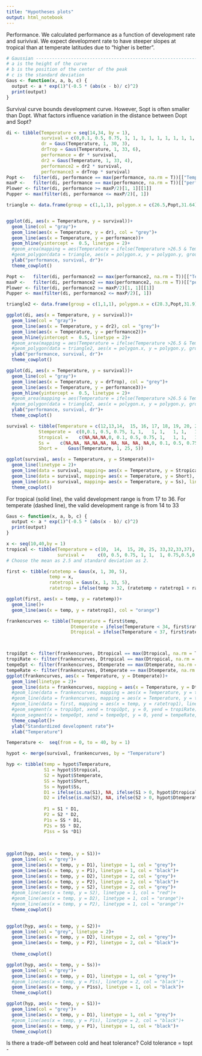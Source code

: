 ```yaml
---
title: "Hypotheses plots"
output: html_notebook
---
```


Performance. We calculated performance as a function of development rate and surivival. 
We expect development rate to have steeper slopes at tropical than at temperate latitudes due to "higher is better".

```r
# Gaussian --------------------------------------------------------------------------------------
# a is the height of the curve
# b is the position of the center of the peak
# c is the standard deviation
Gaus <- function(x, a, b, c) {
  output <- a * exp(1)^(-0.5 * (abs(x - b)/ c)^2)
  print(output)
}

```



Survival curve bounds development curve. However, Sopt is often smaller than Dopt. What factors influence variation in the distance between Dopt and Sopt?

```r
di <- tibble(Temperature = seq(14,34, by = 1),
             survival = c(0,0.1, 0.5, 0.75, 1, 1, 1, 1, 1, 1, 1, 1, 1, 1, 1, 1, 1, 0.75,0.5,0.1,0), 
             dr = Gaus(Temperature, 1, 30, 3), 
             drTrop = Gaus(Temperature, 1, 33, 6),
             performance = dr * survival, 
             dr2 = Gaus(Temperature, 1, 33, 4), 
             performance2 = dr2 * survival, 
             performance3 = drTrop * survival)
Popt <-   filter(di, performance == max(performance, na.rm = T))[["Temperature"]]
maxP <-   filter(di, performance == max(performance, na.rm = T))[["performance"]]
Plower <- filter(di, performance >= maxP/2)[1, 1][[1]]
Pupper <- max(filter(di, performance <= maxP/2)[, 1])

triangle <- data.frame(group = c(1,1,1), polygon.x = c(26.5,Popt,31.64), polygon.y = c(0.5,maxP,0.5))


ggplot(di, aes(x = Temperature, y = survival))+
  geom_line(col = "gray")+
  geom_line(aes(x = Temperature, y = dr), col = "grey")+
  geom_line(aes(x = Temperature, y = performance))+
  geom_hline(yintercept =  0.5, linetype = 2)+
  #geom_area(mapping = aes(Temperature = ifelse(Temperature >26.5 & Temperature< 31.64 & performance > 0.5, Temperature, 0)), fill = "red") +
  #geom_polygon(data = triangle, aes(x = polygon.x, y = polygon.y, group = group), alpha = 0.3)+
  ylab("performance, survival, dr")+
  theme_cowplot()
```


```r
Popt <-   filter(di, performance2 == max(performance2, na.rm = T))[["Temperature"]]
maxP <-   filter(di, performance2 == max(performance2, na.rm = T))[["performance2"]]
Plower <- filter(di, performance2 >= maxP/2)[1, 1][[1]]
Pupper <- max(filter(di, performance2 <= maxP/2)[, 1])

triangle2 <- data.frame(group = c(1,1,1), polygon.x = c(28.3,Popt,31.9), polygon.y = c(0.5,maxP,0.5))

ggplot(di, aes(x = Temperature, y = survival))+
  geom_line(col = "gray")+
  geom_line(aes(x = Temperature, y = dr2), col = "grey")+
  geom_line(aes(x = Temperature, y = performance2))+
  geom_hline(yintercept =  0.5, linetype = 2)+
  #geom_area(mapping = aes(Temperature = ifelse(Temperature >26.5 & Temperature< 31.64 & performance2 > 0.5, Temperature, 0)), fill = "red") +
  #geom_polygon(data = triangle2, aes(x = polygon.x, y = polygon.y, group = group), alpha = 0.3)+
  ylab("performance, survival, dr")+
  theme_cowplot()
```

```r
ggplot(di, aes(x = Temperature, y = survival))+
  geom_line(col = "gray")+
  geom_line(aes(x = Temperature, y = drTrop), col = "grey")+
  geom_line(aes(x = Temperature, y = performance3))+
  geom_hline(yintercept =  0.5, linetype = 2)+
  #geom_area(mapping = aes(Temperature = ifelse(Temperature >26.5 & Temperature< 31.64 & performance2 > 0.5, Temperature, 0)), fill = "red") +
  #geom_polygon(data = triangle2, aes(x = polygon.x, y = polygon.y, group = group), alpha = 0.3)+
  ylab("performance, survival, dr")+
  theme_cowplot()
```





```r
survival <- tibble(Temperature = c(12,13,14,  15, 16, 17, 18, 19, 20, 21, 22, 23, 24, 25, 26,27,28,29, 31,32,33,34,35,36,37,38,39), 
            Stemperate =  c(0,0.1, 0.5, 0.75, 1, 1,   1, 1,   1, 1,   1, 1, 1, 1, 1, 1, 1, 1, 0.75,0.5,0.1,0,NA,NA,NA, NA,NA), 
            Stropical =    c(NA,NA,NA,0, 0.1, 0.5, 0.75, 1,   1, 1,   1, 1, 1, 1, 1, 1, 1, 1, 1, 1, 1, 0.75,0.5,0.1,0, NA, NA), 
            Ss =    c(NA,NA, NA,NA,NA, NA, NA, NA, NA,0, 0.1, 0.5, 0.75,  1, 1, 1, 1, 1, 1, 1, 1, 0.75,0.5,0.1,0, NA,NA), 
            Short =    Gaus(Temperature, 1, 25, 5)) 

ggplot(survival, aes(x = Temperature, y = Stemperate))+
  geom_line(linetype = 2)+
  geom_line(data = survival, mapping= aes(x = Temperature, y = Stropical),linetype = 4)+
  geom_line(data = survival, mapping= aes(x = Temperature, y = Short), linetype = 3)+
  geom_line(data = survival, mapping= aes(x = Temperature, y = Ss), linetype = 1)+
  theme_cowplot()

```

For tropical (solid line), the valid development range is from 17 to 36. For temperate (dashed line), the valid development range is from 14 to 33


```r


Gaus <- function(x, a, b, c) {
  output <- a * exp(1)^(-0.5 * (abs(x - b)/ c)^2)
  print(output)
}

x <- seq(10,40,by = 1)
tropical <- tibble(Temperature = c(10,  14,  15, 20, 25, 33,32,33,37), 
                   survival =     c(0, 0.5, 0.75, 1, 1,  1, 0.75,0.5,0 )) 
# Choose the mean as 2.5 and standard deviation as 2. 

first <- tibble(ratetemp = Gaus(x, 1, 30, 5), 
                temp = x,
                ratetrop1 = Gaus(x, 1, 33, 5),
                ratetrop = ifelse(temp > 32, (ratetemp + ratetrop1 + ratetemp)/3, ratetrop1))

ggplot(first, aes(x = temp, y = ratetemp))+
  geom_line()+
  geom_line(aes(x = temp, y = ratetrop1), col = "orange")
```


```r
frankencurves <- tibble(Temperature = first$temp,
                        Dtemperate = ifelse(Temperature < 34, first$ratetemp, NA), 
                        Dtropical = ifelse(Temperature < 37, first$ratetrop1, NA))




```

```r
tropiOpt <- filter(frankencurves, Dtropical == max(Dtropical, na.rm = T))[[1,1]]
tropiRate <- filter(frankencurves, Dtropical == max(Dtropical, na.rm = T))[[1,3]]
tempeOpt <- filter(frankencurves, Dtemperate == max(Dtemperate, na.rm = T))[[1,1]]
tempeRate <- filter(frankencurves, Dtemperate == max(Dtemperate, na.rm = T))[[1,2]]
ggplot(frankencurves, aes(x = Temperature, y = Dtemperate))+
  geom_line(linetype = 2)+
  geom_line(data = frankencurves, mapping = aes(x = Temperature, y = Dtropical), linetype = 1)+
  #geom_line(data = frankencurves, mapping = aes(x = Temperature, y = temperate), linetype = 4, col = grey, alpha = 0.5)+
  #geom_line(data = frankencurves, mapping = aes(x = Temperature, y = tropical), linetype = 3, col = grey, alpha = 0.5)+
  #geom_line(data = first, mapping = aes(x = temp, y = ratetrop1), linetype = 3)+
  #geom_segment(x = tropiOpt, xend = tropiOpt, y = 0, yend = tropiRate)+
  #geom_segment(x = tempeOpt, xend = tempeOpt, y = 0, yend = tempeRate, linetype = 2)+
  theme_cowplot()+
  ylab("Standardized development rate")+
  xlab("Temperature")


```


```r


Temperature <-  seq(from = 0, to = 40, by = 1) 

hypot <- merge(survival, frankencurves, by = "Temperature")

hyp <- tibble(temp = hypot$Temperature, 
              S1 = hypot$Stropical, 
              S2 = hypot$Stemperate, 
              SS = hypot$Short,
              Ss = hypot$Ss,
              D1 = ifelse(is.na(S1), NA, ifelse(S1 > 0, hypot$Dtropical, NA)),
              D2 = ifelse(is.na(S2), NA, ifelse(S2 > 0, hypot$Dtemperate, NA)),
              
              P1 = S1 * D1, 
              P2 = S2 * D2, 
              P1s = SS * D1, 
              P2s = SS * D2, 
              P1ss = Ss *D1)
  
  
  
ggplot(hyp, aes(x = temp, y = S1))+
  geom_line(col = "grey")+
  geom_line(aes(x = temp, y = D1), linetype = 1, col = "grey")+
  geom_line(aes(x = temp, y = P1), linetype = 1, col = "black")+
  geom_line(aes(x = temp, y = D2), linetype = 2, col = "grey")+
  geom_line(aes(x = temp, y = P2), linetype = 2, col = "black")+
  geom_line(aes(x = temp, y = S2), linetype = 2, col = "grey")+
  #geom_line(aes(x = temp, y = S2), linetype = 1, col = "red")+
  #geom_line(aes(x = temp, y = D2), linetype = 1, col = "orange")+
  #geom_line(aes(x = temp, y = P2), linetype = 1, col = "orange")+
  theme_cowplot()
  


```

```r
ggplot(hyp, aes(x = temp, y = S2))+
  geom_line(col = "grey", linetype = 2)+
  geom_line(aes(x = temp, y = D2), linetype = 2, col = "grey")+
  geom_line(aes(x = temp, y = P2), linetype = 2, col = "black")+
  
  theme_cowplot()
```


```r
ggplot(hyp, aes(x = temp, y = Ss))+
  geom_line(col = "grey")+
  geom_line(aes(x = temp, y = D1), linetype = 1, col = "grey")+
  #geom_line(aes(x = temp, y = P1s), linetype = 2, col = "black")+
  geom_line(aes(x = temp, y = P1ss), linetype = 1, col = "black")+
  theme_cowplot()
```




```r
ggplot(hyp, aes(x = temp, y = S1))+
  geom_line(col = "grey")+
  geom_line(aes(x = temp, y = D1), linetype = 1, col = "grey")+
  #geom_line(aes(x = temp, y = P1s), linetype = 2, col = "black")+
  geom_line(aes(x = temp, y = P1), linetype = 1, col = "black")+
  theme_cowplot()

```

Is there a trade-off between cold and heat tolerance?
Cold tolerance = topt - 

```r

```

